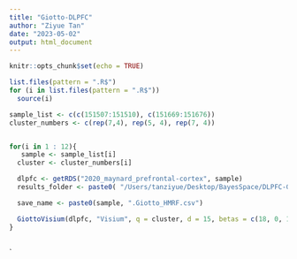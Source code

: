 ```yaml
---
title: "Giotto-DLPFC"
author: "Ziyue Tan"
date: "2023-05-02"
output: html_document
---
```


```r
knitr::opts_chunk$set(echo = TRUE)
```


```r
list.files(pattern = ".R$")
for (i in list.files(pattern = ".R$")) 
  source(i)                      
```


```r
sample_list <- c(c(151507:151510), c(151669:151676))
cluster_numbers <- c(rep(7,4), rep(5, 4), rep(7, 4))


for(i in 1 : 12){
   sample <- sample_list[i]
  cluster <- cluster_numbers[i]

  dlpfc <- getRDS("2020_maynard_prefrontal-cortex", sample)
  results_folder <- paste0( "/Users/tanziyue/Desktop/BayesSpace/DLPFC-Giotto/", sample)

  save_name <- paste0(sample, ".Giotto_HMRF.csv")

  GiottoVisium(dlpfc, "Visium", q = cluster, d = 15, betas = c(18, 0, 1), betas_to_add  = 18,  result_path = results_folder, add_file = TRUE, save_name = save_name)
}
 

```
`

